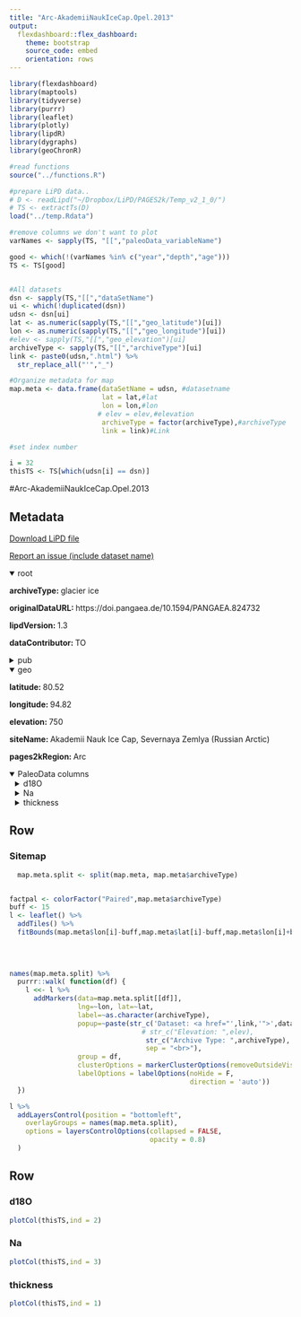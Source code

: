 ```yaml
---
title: "Arc-AkademiiNaukIceCap.Opel.2013"
output: 
  flexdashboard::flex_dashboard:
    theme: bootstrap
    source_code: embed
    orientation: rows
---
```


```r
library(flexdashboard)
library(maptools)
library(tidyverse)
library(purrr)
library(leaflet)
library(plotly)
library(lipdR)
library(dygraphs)
library(geoChronR)

#read functions
source("../functions.R")

#prepare LiPD data..
# D <- readLipd("~/Dropbox/LiPD/PAGES2k/Temp_v2_1_0/")
# TS <- extractTs(D)
load("../temp.Rdata")

#remove columns we don't want to plot
varNames <- sapply(TS, "[[","paleoData_variableName")

good <- which(!(varNames %in% c("year","depth","age")))
TS <- TS[good]


#All datasets
dsn <- sapply(TS,"[[","dataSetName")
ui <- which(!duplicated(dsn))
udsn <- dsn[ui]
lat <- as.numeric(sapply(TS,"[[","geo_latitude")[ui])
lon <- as.numeric(sapply(TS,"[[","geo_longitude")[ui])
#elev <- sapply(TS,"[[","geo_elevation")[ui]
archiveType <- sapply(TS,"[[","archiveType")[ui]
link <- paste0(udsn,".html") %>% 
  str_replace_all("'","_")

#Organize metadata for map
map.meta <- data.frame(dataSetName = udsn, #datasetname
                       lat = lat,#lat
                       lon = lon,#lon
                      # elev = elev,#elevation
                       archiveType = factor(archiveType),#archiveType
                       link = link)#Link

#set index number

i = 32
thisTS <- TS[which(udsn[i] == dsn)]
```
#Arc-AkademiiNaukIceCap.Opel.2013

Metadata {.sidebar}
-------------------------------------
[Download LiPD file](Arc-AkademiiNaukIceCap.Opel.2013.lpd)
            

[Report an issue (include dataset name)](https://github.com/nickmckay/LiPDverse/issues)

<details open style="margin-left: 0px">
<summary>root</summary>
<p style="margin-left: 0px"><strong>archiveType: </strong>glacier ice
<p style="margin-left: 0px"><strong>originalDataURL: </strong>https://doi.pangaea.de/10.1594/PANGAEA.824732
<p style="margin-left: 0px"><strong>lipdVersion: </strong>1.3
<p style="margin-left: 0px"><strong>dataContributor: </strong>TO
</details>
<details>
<summary>pub</summary>
<details style="margin-left: 10px">
<summary>pub1</summary>
<p style="margin-left: 10px"><strong>author: </strong>Opel, T.;Fritzsche, D.;Meyer, H.
<p style="margin-left: 10px"><strong>citeKey: </strong>opel2013eurasianarcticclimateover
<p style="margin-left: 10px"><strong>journal: </strong>Climate of the Past
<p style="margin-left: 10px"><strong>volume: </strong>9
<p style="margin-left: 10px"><strong>pages: </strong>2379-2389
<p style="margin-left: 10px"><strong>pubYear: </strong>2013
<p style="margin-left: 10px"><strong>title: </strong>Eurasian Arctic climate over the past millennium as recorded in the Akademii Nauk ice core (Severnaya Zemlya)
<p style="margin-left: 10px"><strong>DOI: </strong>10.5194/cp-9-2379-2013
</details>
<details style="margin-left: 10px">
<summary>pub2</summary>
<p style="margin-left: 10px"><strong>author: </strong>Opel, T.
<p style="margin-left: 10px"><strong>citeKey: </strong>opel2013httpsdoipangaeade101594pangaea824732DataCitation
<p style="margin-left: 10px"><strong>title: </strong>PANGAEA
</details>
</details>
<details open style="margin-left: 0px">
<summary>geo</summary>
<p style="margin-left: 0px"><strong>latitude: </strong>80.52
<p style="margin-left: 0px"><strong>longitude: </strong>94.82
<p style="margin-left: 0px"><strong>elevation: </strong>750
<p style="margin-left: 0px"><strong>siteName: </strong>Akademii Nauk Ice Cap, Severnaya Zemlya (Russian Arctic)
<p style="margin-left: 0px"><strong>pages2kRegion: </strong>Arc
</details>
<details open>
<summary>PaleoData columns</summary>
<details style="margin-left: 10px">
<summary>d18O</summary>
<p style="margin-left: 10px"><strong>TSid: </strong>Arc_089
<p style="margin-left: 10px"><strong>variableName: </strong>d18O
<p style="margin-left: 10px"><strong>units: </strong>permil
<p style="margin-left: 10px"><strong>useInGlobalTemperatureAnalysis: </strong>TRUE
<details>
<summary>interpretation</summary>
<details style="margin-left: 20px">
<summary>1</summary>
<p style="margin-left: 20px"><strong>basis: </strong>correlation with instrumental
<p style="margin-left: 20px"><strong>interpDirection: </strong>positive
<p style="margin-left: 20px"><strong>scope: </strong>climate
<p style="margin-left: 20px"><strong>seasonality: </strong>1 2 3 4 5 6 7 8 9 10 11 12
<p style="margin-left: 20px"><strong>variable: </strong>T
<p style="margin-left: 20px"><strong>variableDetail: </strong>air@condensationLevel
</details>
</details>
</details>
<details style="margin-left: 10px">
<summary>Na</summary>
<p style="margin-left: 10px"><strong>TSid: </strong>Arc_090
<p style="margin-left: 10px"><strong>variableName: </strong>Na
<p style="margin-left: 10px"><strong>units: </strong>ng/g
<p style="margin-left: 10px"><strong>description: </strong>sodium ion concentrations
<p style="margin-left: 10px"><strong>useInGlobalTemperatureAnalysis: </strong>FALSE
<details>
<summary>interpretation</summary>
<details style="margin-left: 20px">
<summary>1</summary>
<p style="margin-left: 20px"><strong>scope: </strong>climate
<p style="margin-left: 20px"><strong>variable: </strong>sea ice
</details>
</details>
</details>
<details style="margin-left: 10px">
<summary>thickness</summary>
<p style="margin-left: 10px"><strong>TSid: </strong>Arc_088
<p style="margin-left: 10px"><strong>variableName: </strong>thickness
<p style="margin-left: 10px"><strong>units: </strong>mwe
<p style="margin-left: 10px"><strong>description: </strong>annual layer thickness
<p style="margin-left: 10px"><strong>useInGlobalTemperatureAnalysis: </strong>FALSE
</details>

Row
-----------------------------------------------------------------------

### Sitemap

```r
  map.meta.split <- split(map.meta, map.meta$archiveType)


factpal <- colorFactor("Paired",map.meta$archiveType)
buff <- 15
l <- leaflet() %>% 
  addTiles() %>% 
  fitBounds(map.meta$lon[i]-buff,map.meta$lat[i]-buff,map.meta$lon[i]+buff,map.meta$lat[i]+buff)
  

  
  
names(map.meta.split) %>%
  purrr::walk( function(df) {
    l <<- l %>%
      addMarkers(data=map.meta.split[[df]],
                 lng=~lon, lat=~lat,
                 label=~as.character(archiveType),
                 popup=~paste(str_c('Dataset: <a href="',link,'">',dataSetName,'</a>'),
                                 # str_c("Elevation: ",elev),
                                  str_c("Archive Type: ",archiveType),
                                  sep = "<br>"),
                 group = df,
                 clusterOptions = markerClusterOptions(removeOutsideVisibleBounds = F),
                 labelOptions = labelOptions(noHide = F,
                                             direction = 'auto'))
  })

l %>%
  addLayersControl(position = "bottomleft",
    overlayGroups = names(map.meta.split),
    options = layersControlOptions(collapsed = FALSE,
                                   opacity = 0.8)
  )
```

Row {.tabset .tabset-fade}
-----------------------------------------------------------------------

### d18O
```r
plotCol(thisTS,ind = 2)
```

### Na
```r
plotCol(thisTS,ind = 3)
```

### thickness
```r
plotCol(thisTS,ind = 1)
```
